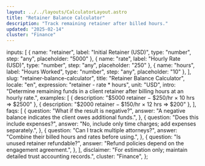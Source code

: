 ```yaml
---
layout: ../../layouts/CalculatorLayout.astro
title: "Retainer Balance Calculator"
description: "Track remaining retainer after billed hours."
updated: "2025-02-14"
cluster: "Finance"
---
```



  inputs: [
    { name: "retainer", label: "Initial Retainer (USD)", type: "number", step: "any", placeholder: "5000" },
    { name: "rate", label: "Hourly Rate (USD)", type: "number", step: "any", placeholder: "250" },
    { name: "hours", label: "Hours Worked", type: "number", step: "any", placeholder: "10" },
  ],
  slug: "retainer-balance-calculator",
  title: "Retainer Balance Calculator",
  locale: "en",
  expression: "retainer - rate * hours",
  unit: "USD",
  intro: "Determine remaining funds in a client retainer after billing hours at an hourly rate.",
  examples: [
    { description: "$5000 retainer − $250/hr × 10 hrs ⇒ $2500" },
    { description: "$2000 retainer − $150/hr × 12 hrs ⇒ $200" },
  ],
  faqs: [
    {
      question: "What if the result is negative?",
      answer: "A negative balance indicates the client owes additional funds.",
    },
    {
      question: "Does this include expenses?",
      answer: "No, include only time charges; add expenses separately.",
    },
    {
      question: "Can I track multiple attorneys?",
      answer: "Combine their billed hours and rates before using.",
    },
    {
      question: "Is unused retainer refundable?",
      answer: "Refund policies depend on the engagement agreement.",
    },
  ],
  disclaimer: "For estimation only; maintain detailed trust accounting records.",
  cluster: "Finance",
};

<Calculator schema={schema} />

